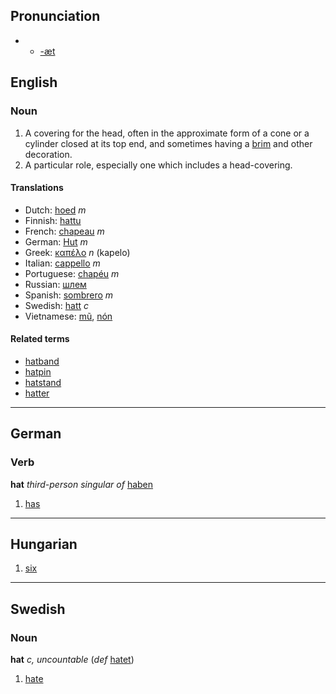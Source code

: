
==Pronunciation==
**[[Rhymes:English:-æt|-æt]]

==English==
===Noun===
#A covering for the head, often in the approximate form of a cone or a cylinder closed at its top end, and sometimes having a [[brim]] and other decoration.
#A particular role, especially one which includes a head-covering.

====Translations====
*Dutch: [[hoed#Dutch|hoed]] ''m''
*Finnish: [[hattu]]
*French: [[chapeau]] ''m''
*German: [[Hut#German|Hut]] ''m''
*Greek: [[καπέλο]] ''n'' (kapelo)
*Italian: [[cappello]] ''m''
*Portuguese: [[chapéu]] ''m''
*Russian: [[шлем]]
*Spanish: [[sombrero]] ''m''
*Swedish: [[hatt]] ''c''
*Vietnamese: [[mũ]], [[nón]]

====Related terms====
*[[hatband]]
*[[hatpin]]
*[[hatstand]]
*[[hatter]]

----
==German==
===Verb===
'''hat''' ''third-person singular of'' [[haben]]

# [[has]]

----
==Hungarian==

#[[six]]

----
==Swedish==
===Noun===
'''hat''' ''c, uncountable'' (''def'' [[hatet]])

# [[hate]]